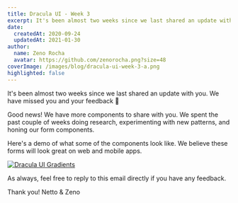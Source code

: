 ```yaml
---
title: Dracula UI - Week 3
excerpt: It's been almost two weeks since we last shared an update with you. We have missed you and your feedback.
date:
  createdAt: 2020-09-24
  updatedAt: 2021-01-30
author:
  name: Zeno Rocha
  avatar: https://github.com/zenorocha.png?size=48
coverImage: /images/blog/dracula-ui-week-3-a.png
highlighted: false
---
```


It's been almost two weeks since we last shared an update with you. We have missed you and your feedback 🥺

Good news! We have more components to share with you. We spent the past couple of weeks doing research, experimenting with new patterns, and honing our form components.

Here's a demo of what some of the components look like.
We believe these forms will look great on web and mobile apps.

[![Dracula UI Gradients](/images/blog/dracula-ui-week-3-a.png)](/ui)

As always, feel free to reply to this email directly if you have any feedback.

Thank you!
Netto & Zeno
